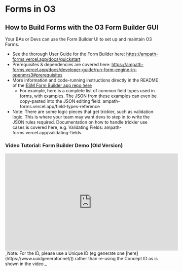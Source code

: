 # Forms in O3

## How to Build Forms with the O3 Form Builder GUI
Your BAs or Devs can use the Form Builder UI to set up and maintain O3 Forms. 
* See the thorough User Guide for the Form Builder here: https://ampath-forms.vercel.app/docs/quickstart
* Prerequisites & dependencies are covered here: https://ampath-forms.vercel.app/docs/developer-guide/run-form-engine-in-openmrs3#prerequisites
* More information and code-running instructions directly in the README of the [ESM Form Builder app repo here](https://github.com/openmrs/openmrs-esm-form-builder#openmrs-esm-form-builder-app)
  * For example, here is a complete list of common field types used in forms, with examples. The JSON from these examples can even be copy-pasted into the JSON editing field: ampath-forms.vercel.app/field-types-reference 
* Note: There are some logic pieces that get trickier, such as validation logic. This is where your team may want devs to step in to write the JSON rules required. Documentation on how to handle trickier use cases is covered here, e.g. Validating Fields: ampath-forms.vercel.app/validating-fields


### Video Tutorial: Form Builder Demo (Old Version)
<iframe width="560" height="315" src="https://www.youtube.com/embed/PS15rtHut9A" title="YouTube video player" frameborder="0" allow="accelerometer; autoplay; clipboard-write; encrypted-media; gyroscope; picture-in-picture; web-share" allowfullscreen></iframe>
_Note: For the ID, please use a Unique ID (eg generate one [here](https://www.uuidgenerator.net/)) rather than re-using the Concept ID as is shown in the video._
